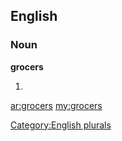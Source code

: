 ==English==

===Noun===
'''grocers'''

# {{plural of|[[grocer]]}}

[[Category:English plurals]]

[[ar:grocers]]
[[my:grocers]]